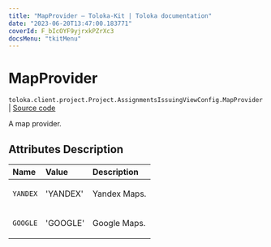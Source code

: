 ```yaml
---
title: "MapProvider — Toloka-Kit | Toloka documentation"
date: "2023-06-20T13:47:00.183771"
coverId: F_bIcOYF9yjrxkPZrXc3
docsMenu: "tkitMenu"
---
```


# MapProvider

`toloka.client.project.Project.AssignmentsIssuingViewConfig.MapProvider` | [Source code](https://github.com/Toloka/toloka-kit/blob/v1.2.0/src/client/project/__init__.py#L151)

A map provider.

## Attributes Description

| Name | Value | Description |
| :------| :-----------| :----------| 
`YANDEX`|'YANDEX'|<p>Yandex Maps.</p>
`GOOGLE`|'GOOGLE'|<p>Google Maps.</p>